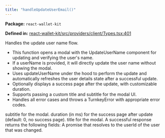 ```yaml
---
title: "handleUpdateUserEmail()"
---
```



<p><strong>Package:</strong> <code>react-wallet-kit</code></p>

<p><strong>Defined in:</strong> <a href="https://github.com/tkhq/sdk/blob/main/packages/react-wallet-kit/src/providers/client/Types.tsx#L401">react-wallet-kit/src/providers/client/Types.tsx:401</a></p>

<H3Bordered text="Overview" />

Handles the update user name flow.

<ul>
  <li>This function opens a modal with the UpdateUserName component for updating and verifying the user's name.</li>
  <li>If a userName is provided, it will directly update the user name without showing the modal.</li>
  <li>Uses updateUserName under the hood to perform the update and automatically refreshes the user details state after a successful update.</li>
  <li>Optionally displays a success page after the update, with customizable duration.</li>
  <li>Supports passing a custom title and subtitle for the modal UI.</li>
  <li>Handles all error cases and throws a TurnkeyError with appropriate error codes.</li>
</ul>

<H3Bordered text="Parameters" />

<ParamField body="params" type='HandleUpdateUserEmailParams' required={false} >
  <Expandable title="params details">
    <NestedParam parentKey="params" childKey="email" type='string' required={false}></NestedParam>
    <NestedParam parentKey="params" childKey="subTitle" type='string' required={false}>
subtitle for the modal.
</NestedParam>
    <NestedParam parentKey="params" childKey="successPageDuration" type='number' required={false}>
duration (in ms) for the success page after update (default: 0, no success page).
</NestedParam>
    <NestedParam parentKey="params" childKey="title" type='string' required={false}>
title for the modal.
</NestedParam>
  </Expandable>
</ParamField>

<H3Bordered text="Response" />
A successful response returns the following fields:

<ResponseField name="returns" type="string" required={true}>
  A promise that resolves to the userId of the user that was changed.
</ResponseField>
